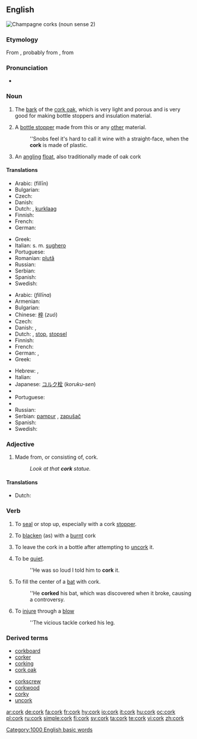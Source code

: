 {{wikipedia|Cork (material)}}
{{also|Cork}}
==English==
[[Image:ChampagneCorksLarge.jpg|thumb|Champagne corks (noun sense 2)]]
{{en-noun}}

===Etymology===
From {{etyl|enm|en}} {{term|cork||lang=enm|oak bark", "cork}}, probably from {{etyl|ar|en}} {{term|كورك||sc=Arab|lang=ar|tr=kurk}}, from {{etyl|la|en}} {{term|quercus||lang=la|oak}}

===Pronunciation===
* {{audio|en-us-cork.ogg|Audio (US)}}
*: {{rhymes|ɔː(r)k}}

===Noun===
{{en-noun|s|-}}

# {{uncountable}} The [[bark]] of the [[cork oak]], which is very light and porous and is very good for making bottle stoppers and insulation material.
# A [[bottle stopper]] made from this or any [[other]] material.
#:''Snobs feel it's hard to call it wine with a straight-face, when the '''cork''' is made of plastic.
# An [[angling]] [[float]], also traditionally made of oak cork

====Translations====
{{trans-top|bark of the cork oak}}
* Arabic: {{Arab|[[فلين|فِلّين]]}} (fillīn) {{m}}
* Bulgarian: {{t|bg|корк|m|sc=Cyrl}}
* Czech: {{t-|cs|korek|m}}
* Danish: {{t|da|kork|c}}
* Dutch: {{t+|nl|kurk}}, [[kurklaag]]
* Finnish: {{t+|fi|korkki}}
* French: {{t+|fr|liège|m}}
* German: {{t+|de|Kork|m}}
{{trans-mid}}
* Greek: {{t+|el|φελλός|m|tr=fellós|sc=Grek}}
* Italian: s. m. [[sughero]]
* Portuguese: {{t+|pt|cortiça|f}}
* Romanian: [[plută]]
* Russian: {{t+|ru|пробка|f|tr=próbka|sc=Cyrl}}
* Serbian: {{t-|sr|pluta|f}}
* Spanish: {{t-|es|corcho|m}}
* Swedish: {{t+|sv|kork|c}}
{{trans-bottom}}

{{trans-top|bottle stopper}}
* Arabic: {{Arab|[[فلينة|فِلّينة]]}} (''fillīna'') {{f}}
* Armenian: {{t|hy|խցան|tr=xc’an|sc=Armn}}
* Bulgarian: {{t|bg|корк|m|sc=Cyrl}}
* Chinese: [[椊]] (''zuó'')
* Czech: {{t-|cs|zátka|f}}
* Danish: {{t|da|prop|c}},  {{t|da|korkprop|c}}
* Dutch: {{t+|nl|kurk}}, [[stop]], [[stopsel]] {{n}}
* Finnish: {{t+|fi|korkki}}
* French: {{t+|fr|bouchon|m}}
* German: {{t+|de|Stöpsel|m}}, {{t+|de|Kork|m}}
* Greek: {{t+|el|φελλός|m|tr=fellós|sc=Grek}}
{{trans-mid}}
* Hebrew: {{he-translation|שעם|sha'am}}, {{he-translation|פקק|''p'kak''}}
* Italian: {{t-|it|turacciolo|m}}
* Japanese: [[コルク栓]] (''koruku-sen'')
* {{trreq|Korean}}
* Portuguese: {{t+|pt|rolha|f}}
* {{trreq|Romanian}}
* Russian: {{t+|ru|пробка|f|tr=''próbka''|sc=Cyrl}}
* Serbian: [[pampur]] {{m}}, [[zapušač]] {{m}}
* Spanish: {{t-|es|corcho|m}}
* Swedish: {{t+|sv|kork|c}}
{{trans-bottom}}

===Adjective===
{{en-adj|-|-}}

# Made from, or consisting of, cork.
#:''Look at that '''cork''' statue.''

====Translations====
* Dutch: {{t-|nl|kurken}}

===Verb===
{{en-verb}}

# {{transitive}} To [[seal]] or stop up, especially with a cork [[stopper]].
# {{transitive}} To [[blacken]] (as) with a [[burnt]] cork
# To leave the cork in a bottle after attempting to [[uncork]] it.
# {{context|slang}} To be [[quiet]].
#:''He was so loud I told him to '''cork''' it.
# {{context|baseball}} To fill the center of a [[bat]] with cork.
#:''He '''corked''' his bat, which was discovered when it broke, causing a controversy.
# {{Australia}} {{transitive}} To [[injure]] through a [[blow]]
#:''The vicious tackle corked his leg.

===Derived terms===
{{top2}}
* [[corkboard]]
* [[corker]]
* [[corking]]
* [[cork oak]]
{{mid2}}
* [[corkscrew]]
* [[corkwood]]
* [[corky]]
* [[uncork]]
{{bottom}}

[[Category:1000 English basic words]]

[[ar:cork]]
[[de:cork]]
[[fa:cork]]
[[fr:cork]]
[[hy:cork]]
[[io:cork]]
[[it:cork]]
[[hu:cork]]
[[oc:cork]]
[[pl:cork]]
[[ru:cork]]
[[simple:cork]]
[[fi:cork]]
[[sv:cork]]
[[ta:cork]]
[[te:cork]]
[[vi:cork]]
[[zh:cork]]